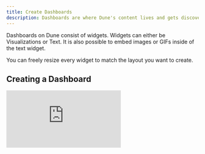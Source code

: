 ```yaml
---
title: Create Dashboards
description: Dashboards are where Dune's content lives and gets discovered. 
---
```


Dashboards on Dune consist of widgets. Widgets can either be Visualizations or Text. It is also possible to embed images or GIFs inside of the text widget.

You can freely resize every widget to match the layout you want to create.

## Creating a Dashboard

<div
  style={{
    position: "relative",
    paddingBottom: "calc(66.66666666666666% + 41px)",
    height: 0
  }}
>
  <iframe
    src="https://demo.arcade.software/xTAXmlo0nCL0FOn38hW9?embed"
    frameBorder={0}
    loading="lazy"
    webkitallowfullscreen=""
    mozallowfullscreen=""
    allowFullScreen=""
    style={{
      position: "absolute",
      top: 0,
      left: 0,
      width: "100%",
      height: "100%",
      colorScheme: "light"
    }}
    title="Creating a dashboard"
  />
</div>


**To create a dashboard on Dune:**

1. Use the create menu and pick "New Dashboard"
2. Give your Dashboard a name
3. Click on "Save and Open"
4. You are now inside of your Dashboard
5. Enter the edit mode by clicking on the "Edit" button in the top right corner
6. Add widgets by clicking on the "Add Widget" button in the top right corner
7. Pick the widget you want to add
8. You can now resize the widget by dragging the bottom right corner
9. You can also move the widget by dragging it around
10. Click on the "Save" button in the top right corner to save your changes

The initial name that you give to your Dashboard will also be the URL slug. You can't change the URL slug afterwards, so be mindful of the name you choose. Changing the Dashboard's display name is always possible though.

## Add Widgets from the Query Editor

You can add widgets directly from the Query Editor.

<div
  style={{
    position: "relative",
    paddingBottom: "calc(56.99999999999999% + 41px)",
    height: 0
  }}
>
  <iframe
    src="https://demo.arcade.software/tcRqeUZ7qVNahQImdVsw?embed"
    frameBorder={0}
    loading="lazy"
    webkitallowfullscreen=""
    mozallowfullscreen=""
    allowFullScreen=""
    style={{
      position: "absolute",
      top: 0,
      left: 0,
      width: "100%",
      height: "100%",
      colorScheme: "light"
    }}
    title="Rocket Pool Minipools by ETH Bond vs. Time"
  />
</div>

**To add widgets from the query editor:**

1. Navigate to the query Editor
2. Pick the Visualization you want to add to your Dashboard
3. Click on the "Add to Dashboard" button
4. Choose the Dashboard you want to add the Visualization to
5. The Visualization is now added to your Dashboard

The widget will be added to the bottom of your Dashboard. You can move it around and resize it as you like.

## Adding Text Widget

You can add text widgets to your dashboard.

Text widgets support a subset of Markdown. You can manipulate text and embed images and GIFs.

## Embedding Images and GIFs

Text boxes can also be used to embed images or GIFs into your Dashboard.

The Syntax for embedding images is:

``` markdown
![alt text](image url)
```

Since you can't store images locally on our servers, you need to upload your images somewhere else or find the raw file somewhere on the internet.

In practice this might look like this:

```markdown
![text](https://pbs.twimg.com/media/FEWVLQwWUAQcqLY?format=jpg&name=medium)
```

You can resize the image by simply resizing the widget it is contained in.

You can combine images and text in one widget.

## Keeping your Dashboard up to date

Dashboards on Dune are not updated automatically. You can refresh your Dashboard by clicking on the "Run" button in the top right corner.

<div
  style={{
    position: "relative",
    paddingBottom: "calc(57.58333333333333% + 41px)",
    height: 0,
    width: "100%"
  }}
>
  <iframe
    src="https://demo.arcade.software/inelINzxmsLyvP2pj7Re?embed"
    frameBorder={0}
    loading="lazy"
    webkitallowfullscreen=""
    mozallowfullscreen=""
    allowFullScreen=""
    style={{
      position: "absolute",
      top: 0,
      left: 0,
      width: "100%",
      height: "100%",
      colorScheme: "light"
    }}
    title="interactive dashboard executions"
  />
</div>

Alternatively, you can schedule your Dashboard to be refreshed in regular intervals. 

<div
  style={{
    position: "relative",
    paddingBottom: "calc(63.83333333333333% + 41px)",
    height: 0,
    width: "100%"
  }}
>
  <iframe
    src="https://demo.arcade.software/doDebCcmeiVj5xKiq4nK?embed"
    frameBorder={0}
    loading="lazy"
    webkitallowfullscreen=""
    mozallowfullscreen=""
    allowFullScreen=""
    style={{
      position: "absolute",
      top: 0,
      left: 0,
      width: "100%",
      height: "100%",
      colorScheme: "light"
    }}
    title="Meta Monitoring"
  />
</div>

To schedule a dashboard:

1. Click on the "clock" icon in the top right corner
2. Select the frequency you want your Dashboard to be refreshed
3. Select the execution tier you want to use
4. Click on "Save"

You can also schedule individual queries to be refreshed. This is useful if you have a Dashboard with many queries and only want to refresh a few of them. Learn more about scheduling queries [here](/web-app/query-editor/query-scheduler).

## Sharing your Dashboard

You can share your public Dashboard by simply sharing the URL. For private dashboards, viewers need to be part of the same team as the team that owns the Dashboard. Alternatively, you can also share your Dashboard with individual users via the `Share` button in the top right corner.
